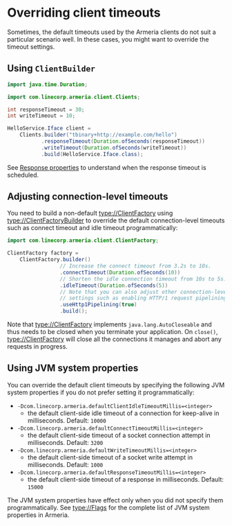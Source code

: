 # Overriding client timeouts

Sometimes, the default timeouts used by the Armeria clients do not suit a particular scenario well.
In these cases, you might want to override the timeout settings.

## Using `ClientBuilder`

```java
import java.time.Duration;

import com.linecorp.armeria.client.Clients;

int responseTimeout = 30;
int writeTimeout = 10;

HelloService.Iface client =
    Clients.builder("tbinary+http://example.com/hello")
           .responseTimeout(Duration.ofSeconds(responseTimeout))
           .writeTimeout(Duration.ofSeconds(writeTimeout))
           .build(HelloService.Iface.class);
```

<Tip>

See [Response properties](/docs/advanced-structured-logging#response-properties) to understand when the
response timeout is scheduled.

</Tip>

## Adjusting connection-level timeouts

You need to build a non-default <type://ClientFactory> using <type://ClientFactoryBuilder> to override the default
connection-level timeouts such as connect timeout and idle timeout programmatically:

```java
import com.linecorp.armeria.client.ClientFactory;

ClientFactory factory =
    ClientFactory.builder()
                 // Increase the connect timeout from 3.2s to 10s.
                 .connectTimeout(Duration.ofSeconds(10))
                 // Shorten the idle connection timeout from 10s to 5s.
                 .idleTimeout(Duration.ofSeconds(5))
                 // Note that you can also adjust other connection-level
                 // settings such as enabling HTTP/1 request pipelining.
                 .useHttp1Pipelining(true)
                 .build();
```

Note that <type://ClientFactory> implements `java.lang.AutoCloseable` and thus needs to be closed when you
terminate your application. On `close()`, <type://ClientFactory> will close all the connections it manages
and abort any requests in progress.

## Using JVM system properties

You can override the default client timeouts by specifying the following JVM system properties if you do not
prefer setting it programmatically:
- `-Dcom.linecorp.armeria.defaultClientIdleTimeoutMillis=<integer>`
  - the default client-side idle timeout of a connection for keep-alive in milliseconds. Default: `10000`
- `-Dcom.linecorp.armeria.defaultConnectTimeoutMillis=<integer>`
  - the default client-side timeout of a socket connection attempt in milliseconds. Default: `3200`
- `-Dcom.linecorp.armeria.defaultWriteTimeoutMillis=<integer>`
  - the default client-side timeout of a socket write attempt in milliseconds. Default: `1000`
- `-Dcom.linecorp.armeria.defaultResponseTimeoutMillis=<integer>`
  - the default client-side timeout of a response in milliseconds. Default: `15000`

<Warning>

The JVM system properties have effect only when you did not specify them programmatically.
See <type://Flags> for the complete list of JVM system properties in Armeria.

</Warning>
